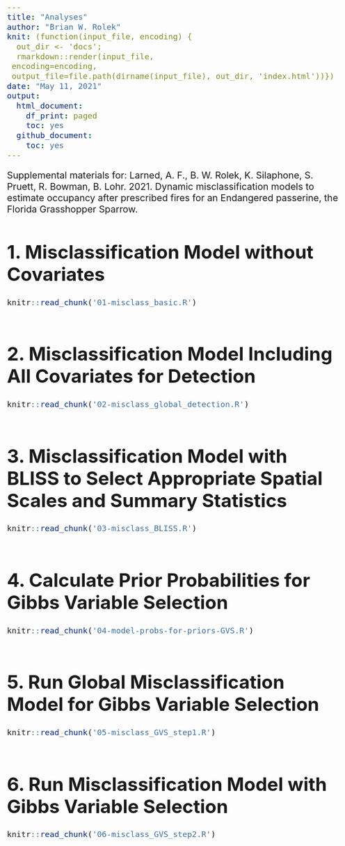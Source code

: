 ```yaml
---
title: "Analyses"
author: "Brian W. Rolek"
knit: (function(input_file, encoding) {
  out_dir <- 'docs';
  rmarkdown::render(input_file,
 encoding=encoding,
 output_file=file.path(dirname(input_file), out_dir, 'index.html'))})
date: "May 11, 2021"
output:
  html_document:
    df_print: paged
    toc: yes
  github_document:
    toc: yes
---
```


<style type="text/css">
  body{
  font-size: 16pt;
}
</style>
Supplemental materials for:
Larned, A. F., B. W. Rolek, K. Silaphone, S. Pruett, R. Bowman, B. Lohr. 2021. Dynamic misclassification models to estimate occupancy after prescribed fires for an Endangered passerine, the Florida Grasshopper Sparrow.


# 1. Misclassification Model without Covariates
```r
knitr::read_chunk('01-misclass_basic.R')
```
```r
```

# 2. Misclassification Model Including All Covariates for Detection  
```r
knitr::read_chunk('02-misclass_global_detection.R')
```
```r
```

# 3. Misclassification Model with BLISS to Select Appropriate Spatial Scales and Summary Statistics 
```r
knitr::read_chunk('03-misclass_BLISS.R')
```
```r
```

# 4. Calculate Prior Probabilities for Gibbs Variable Selection
```r
knitr::read_chunk('04-model-probs-for-priors-GVS.R')
```
```r
```

# 5. Run Global Misclassification Model for Gibbs Variable Selection
```r
knitr::read_chunk('05-misclass_GVS_step1.R')
```
```r
```

# 6. Run Misclassification Model with Gibbs Variable Selection
```r
knitr::read_chunk('06-misclass_GVS_step2.R')
```
```r
```